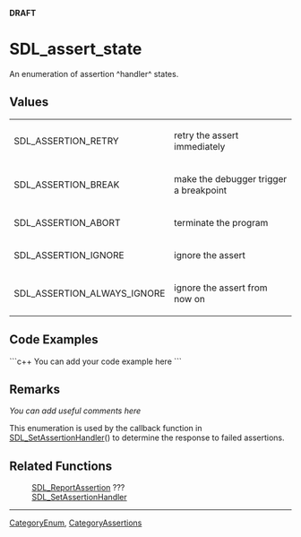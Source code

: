 <!-- pragma section-numbers off -->
<!-- pragma camelcase off -->
'''DRAFT'''

= SDL_assert_state =
An enumeration of assertion ^handler^ states.


== Values ==
{|
|SDL_ASSERTION_RETRY
|retry the assert immediately
|-
|SDL_ASSERTION_BREAK
|make the debugger trigger a breakpoint
|-
|SDL_ASSERTION_ABORT
|terminate the program
|-
|SDL_ASSERTION_IGNORE
|ignore the assert
|-
|SDL_ASSERTION_ALWAYS_IGNORE
|ignore the assert from now on
|}

== Code Examples ==
```c++
You can add your code example here
```

== Remarks ==
''You can add useful comments here''

This enumeration is used by the callback function in [[SDL_SetAssertionHandler]]() to determine the response to failed assertions.  

== Related Functions ==
:[[SDL_ReportAssertion]] ???
:[[SDL_SetAssertionHandler]]

----
[[CategoryEnum]], [[CategoryAssertions]]
